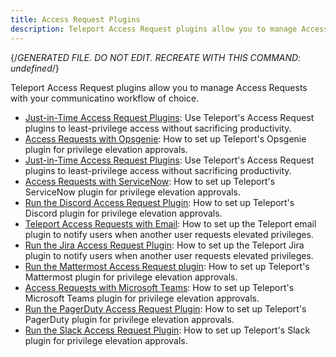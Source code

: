 ```yaml
---
title: Access Request Plugins
description: Teleport Access Request plugins allow you to manage Access Requests with your communicatino workflow of choice.
---
```


{/*GENERATED FILE. DO NOT EDIT. RECREATE WITH THIS COMMAND:
undefined*/}

Teleport Access Request plugins allow you to manage Access Requests with your communicatino workflow of choice.

- [Just-in-Time Access Request Plugins](access-request-plugins/index.mdx): Use Teleport's Access Request plugins to least-privilege access without sacrificing productivity.
- [Access Requests with Opsgenie](access-request-plugins/opsgenie.mdx): How to set up Teleport's Opsgenie plugin for privilege elevation approvals.
- [Just-in-Time Access Request Plugins](access-request-plugins/overview.mdx): Use Teleport's Access Request plugins to least-privilege access without sacrificing productivity.
- [Access Requests with ServiceNow](access-request-plugins/servicenow.mdx): How to set up Teleport's ServiceNow plugin for privilege elevation approvals.
- [Run the Discord Access Request Plugin](access-request-plugins/ssh-approval-discord.mdx): How to set up Teleport's Discord plugin for privilege elevation approvals.
- [Teleport Access Requests with Email](access-request-plugins/ssh-approval-email.mdx): How to set up the Teleport email plugin to notify users when another user requests elevated privileges.
- [Run the Jira Access Request Plugin](access-request-plugins/ssh-approval-jira.mdx): How to set up the Teleport Jira plugin to notify users when another user requests elevated privileges.
- [Run the Mattermost Access Request plugin](access-request-plugins/ssh-approval-mattermost.mdx): How to set up Teleport's Mattermost plugin for privilege elevation approvals.
- [Access Requests with Microsoft Teams](access-request-plugins/ssh-approval-msteams.mdx): How to set up Teleport's Microsoft Teams plugin for privilege elevation approvals.
- [Run the PagerDuty Access Request Plugin](access-request-plugins/ssh-approval-pagerduty.mdx): How to set up Teleport's PagerDuty plugin for privilege elevation approvals.
- [Run the Slack Access Request Plugin](access-request-plugins/ssh-approval-slack.mdx): How to set up Teleport's Slack plugin for privilege elevation approvals.
